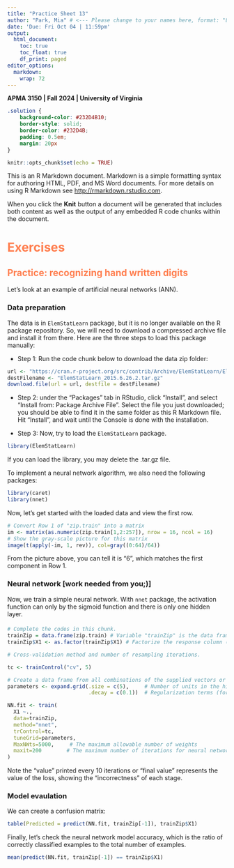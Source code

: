 ---
title: "Practice Sheet 13"
author: "Park, Mia" # <--- Please change to your names here, format: "LastName, FirstName"
date: 'Due: Fri Oct 04 | 11:59pm'
output:
  html_document:
    toc: true
    toc_float: true
    df_print: paged
editor_options: 
  markdown:
    wrap: 72
---

**APMA 3150 \| Fall 2024 \| University of Virginia**

<!--- Solution Region --->

```{css solution-region, echo=FALSE}
.solution {
    background-color: #232D4B10;
    border-style: solid;
    border-color: #232D4B;
    padding: 0.5em;
    margin: 20px
}
```

```{r setup, include=FALSE}
knitr::opts_chunk$set(echo = TRUE)
```

This is an R Markdown document. Markdown is a simple formatting syntax for authoring HTML, PDF, and MS Word documents. For more details on using R Markdown see <http://rmarkdown.rstudio.com>.

When you click the **Knit** button a document will be generated that includes both content as well as the output of any embedded R code chunks within the document.

# [Exercises]{style="color:#FF7F50"}

## [Practice: recognizing hand written digits]{style="color:#FF7F50"}

Let's look at an example of artificial neural networks (ANN).

### Data preparation
   
The data is in `ElemStatLearn` package, but it is no longer available on the R package repository. So, we will need to download a compressed archive file and install it from there. Here are the three steps to load this package manually:

* Step 1: Run the code chunk below to download the data zip folder:
```{r}
url <- "https://cran.r-project.org/src/contrib/Archive/ElemStatLearn/ElemStatLearn_2015.6.26.2.tar.gz"
destFilename <- "ElemStatLearn_2015.6.26.2.tar.gz"
download.file(url = url, destfile = destFilename)
```

* Step 2: under the "Packages" tab in RStudio, click "Install", and select "Install from: Package Archive File". Select the file you just downloaded; you should be able to find it in the same folder as this R Markdown file. Hit "Install", and wait until the Console is done with the installation.
  
* Step 3: Now, try to load the `ElemStatLearn` package.
```{r}
library(ElemStatLearn)
```
If you can load the library, you may delete the .tar.gz file. 

To implement a neural network algorithm, we also need the following packages:
```{r message=FALSE}
library(caret)
library(nnet)
```

Now, let's get started with the loaded data and view the first row.
```{r}
# Convert Row 1 of "zip.train" into a matrix
im <- matrix(as.numeric(zip.train[1,2:257]), nrow = 16, ncol = 16)
# Show the gray-scale picture for this matrix
image(t(apply(-im, 1, rev)), col=gray((0:64)/64))
```

From the picture above, you can tell it is "6", which matches the first component in Row 1.

### Neural network [work needed from you;)]

Now, we train a simple neural network. With `nnet` package, the activation function can only by the sigmoid function and there is only one hidden layer.

#### {.solution}
```{r result='hide', message=FALSE, warning=FALSE}
# Complete the codes in this chunk.
trainZip = data.frame(zip.train) # Variable "trainZip" is the data frame of the raw data "zip.train"
trainZip$X1 <- as.factor(trainZip$X1) # Factorize the response column (first column)

# Cross-validation method and number of resampling iterations.

tc <- trainControl("cv", 5)

# Create a data frame from all combinations of the supplied vectors or factors.
parameters <- expand.grid(.size = c(5),     # Number of units in the hidden layer
                          .decay = c(0.1))  # Regularization terms (for reducing model overfitting)

NN.fit <- train(
  X1 ~.,
  data=trainZip,
  method="nnet",
  trControl=tc,
  tuneGrid=parameters,
  MaxNWts=5000,     # The maximum allowable number of weights
  maxit=200        # The maximum number of iterations for neural network learning
)
```

Note the "value" printed every 10 iterations or "final value" represents the value of the loss, showing the “incorrectness” of each stage.

### Model evaulation

We can create a confusion matrix:
```{r}
table(Predicted = predict(NN.fit, trainZip[-1]), trainZip$X1)
```

Finally, let's check the neural network model accuracy, which is the ratio of correctly classified examples to the total number of examples.
```{r}
mean(predict(NN.fit, trainZip[-1]) == trainZip$X1)
```